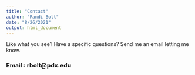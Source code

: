 ```yaml
---
title: "Contact"
author: "Randi Bolt"
date: "8/26/2021"
output: html_document
---
```

Like what you see? Have a specific questions? Send me an email letting me know.

### Email : rbolt@pdx.edu 